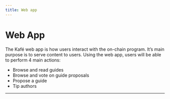 ```yaml
---
title: Web app
---
```



# Web App

The Kafé web app is how users interact with the on-chain program.
It’s main purpose is to serve content to users. Using the web app, users will be able to perform 4 main actions:

- Browse and read guides
- Browse and vote on guide proposals
- Propose a guide
- Tip authors

---

<Authors path="apps/docs/pages/web-app/summary.mdx" />
